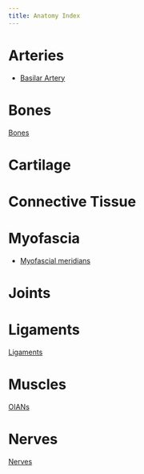 ```yaml
---
title: Anatomy Index
---
```


# Arteries 

- [Basilar Artery]({{< var ref-basilar-artery.path >}})

# Bones
[Bones]({{< var ref-bone-index.path >}})

# Cartilage

# Connective Tissue

# Myofascia

- [Myofascial meridians]({{< var ref-myofascial-meridian.path >}})

# Joints



# Ligaments
[Ligaments]({{< var ref-index-ligaments.path >}})

# Muscles
[OIANs]({{< var ref-oians.path >}})

# Nerves
[Nerves]({{< var ref-nerve-index.path >}})


